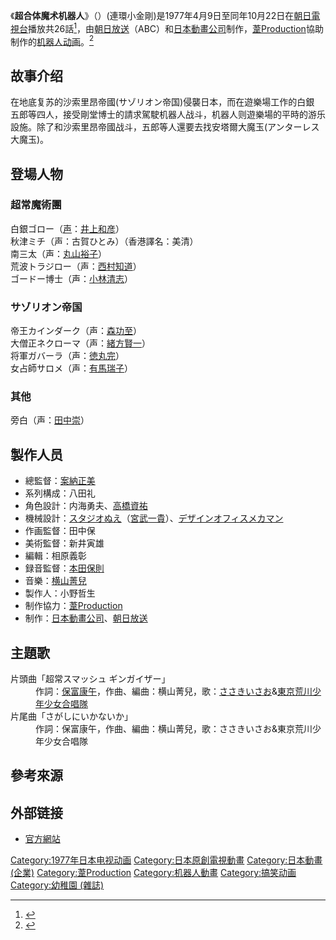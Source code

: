 {{Expand Japanese|time=2022-01-07T11:55:09+00:00}}
{{Infobox animanga/Headerofja
|title= 超合體魔術機器人(連環小金剛)
|image= 
|size= 
|caption= 
|japanese= 超合体魔術ロボ ギンガイザー
|english= Ginguiser
|kana= ちょうがったいまじゅつロボ ギンガイザー
|romaji= Chōgattai Majutsu Robo Gingaizā
|genre= 科幻、[[機器人動畫|機器人動畫]]
}}
{{Infobox animanga/name
|formal= 
|common= 超合體魔術機器人
}}
{{Infobox animanga/TVAnime
|標題= 
|圖像= 
|原案= 
|原作= 
|總導演= 案納正美
|導演= 
|劇本統籌= 八田禮
|編劇= 
|人物原案=
|人物設定= 内海勇夫、高橋資祐
|機械設定= スタジオぬえ<br>デザインオフィスメカマン
|音樂= 横山菁兒
|音樂製作= 
|動畫製作= [[日本動畫公司|日本動畫公司]]、[[葦Production|葦Production]]
|製作= 日本動畫公司、朝日放送
|代理發行= 
|其他代理發行= 
|播放電視台= [[朝日電視台|朝日電視台]]
|其他電視台= 
|播放開始= 1977年4月9日
|播放結束= 10月22日
|網路= 
|話數= 26
|其他= 
}}
{{Infobox animanga/Footerofja}}
《'''超合体魔术机器人'''》（{{lang|ja|超合体魔術ロボ ギンガイザー}}）(連環小金剛)是1977年4月9日至同年10月22日在[[朝日電視台|朝日電視台]]播放共26話<ref>{{cite web|title=超合体魔術ロボ ギンガイザー (1977)|url=http://www.allcinema.net/prog/show_c.php?num_c=89470|website=allcinema|language=ja}}</ref>，由[[朝日放送|朝日放送]]（ABC）和[[日本動畫公司|日本動畫公司]]制作，[[葦Production|葦Production]]協助制作的[[机器人动画|机器人动画]]。<ref>{{cite web|title=Ginguiser (TV)|url=http://www.animenewsnetwork.com/encyclopedia/anime.php?id=1273|website=[[Anime_News_Network|Anime News Network]]|language=en}}</ref>

==故事介绍==
在地底复苏的沙索里昂帝國(サゾリオン帝国)侵襲日本，而在遊樂場工作的白銀 五郎等四人，接受剛堂博士的請求駕駛机器人战斗，机器人则遊樂場的平時的游乐設施。除了和沙索里昂帝國战斗，五郎等人還要去找安塔爾大魔玉(アンターレス大魔玉)。

== 登場人物==
=== 超常魔術團 ===
; 白銀ゴロー（[[声優|声]]：[[井上和彦_(声優)|井上和彦]]）
: 
; 秋津ミチ（声：古賀ひとみ）（香港譯名：美清）
: 
; 南三太（声：[[丸山裕子|丸山裕子]]）
: 
; 荒波トラジロー（声：[[西村知道|西村知道]]）
: 
; ゴードー博士（声：[[小林清志|小林清志]]）
:

=== サゾリオン帝国 ===
; 帝王カインダーク（声：[[森功至|森功至]]）
: 
; 大僧正ネクローマ（声：[[緒方賢一|緒方賢一]]）
: 
; 将軍ガバーラ（声：[[徳丸完|徳丸完]]）
: 
; 女占師サロメ（声：[[有馬瑞香|有馬瑞子]]）
: 

===其他===
; 旁白（声：[[銀河万丈|田中崇]]）
: 

==製作人员==
* 總監督：[[案納正美|案納正美]]
* 系列構成：八田礼
* 角色設計：内海勇夫、[[高橋資祐|高橋資祐]]
* 機械設計：[[スタジオぬえ|スタジオぬえ]]（[[宮武一貴|宮武一貴]]）、[[デザインオフィス・メカマン|デザインオフィスメカマン]]
* 作画監督：田中保
* 美術監督：新井寅雄
* 編輯：相原義彰
* 録音監督：[[本田保則|本田保則]]
* 音樂：[[横山菁兒|横山菁兒]]
* 製作人：小野哲生
* 制作協力：[[葦Production|葦Production]]
* 制作：[[日本動畫公司|日本動畫公司]]、[[朝日放送|朝日放送]]

== 主題歌 ==
; 片頭曲「超常スマッシュ ギンガイザー」
: 作詞：[[保富康午|保富康午]]，作曲、編曲：横山菁兒，歌：[[ささきいさお|ささきいさお]]&[[東京荒川少年少女合唱隊|東京荒川少年少女合唱隊]]
; 片尾曲「さがしにいかないか」
: 作詞：保富康午，作曲、編曲：横山菁兒，歌：ささきいさお&東京荒川少年少女合唱隊

== 參考來源 ==
{{reflist}}

== 外部链接==
* [http://ginguizer.com/ 官方網站]{{ja}}

{{DEFAULTSORT:Chōgattai Majutsu Robo Gingaizā}}
[[Category:1977年日本电视动画|Category:1977年日本电视动画]]
[[Category:日本原創電視動畫|Category:日本原創電視動畫]]
[[Category:日本動畫_(企業)|Category:日本動畫 (企業)]]
[[Category:葦Production|Category:葦Production]]
[[Category:机器人動畫|Category:机器人動畫]]
[[Category:搞笑动画|Category:搞笑动画]]
[[Category:幼稚園_(雜誌)|Category:幼稚園 (雜誌)]]